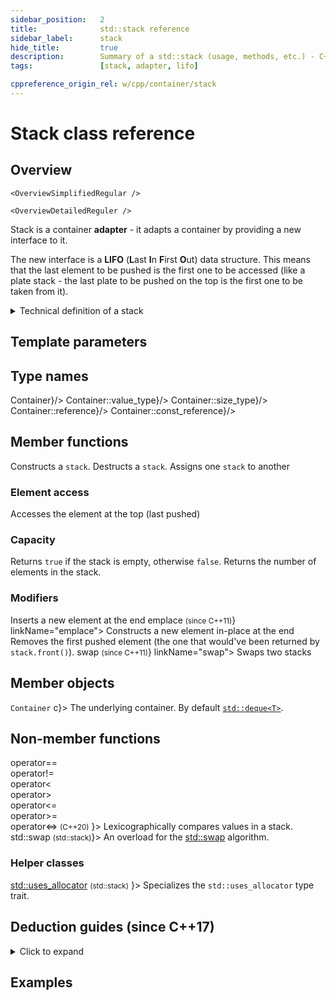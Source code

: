 ```yaml
---
sidebar_position:	2
title:				std::stack reference
sidebar_label:		stack
hide_title:			true
description:		Summary of a std::stack (usage, methods, etc.) - C++ Language
tags:				[stack, adapter, lifo]

cppreference_origin_rel: w/cpp/container/stack
---
```



<!------------------ Codes ----------------->

<!-- Overview -->

<!-- Deduction Guides -->


<NotFinished />

# Stack class reference

## Overview

<Tabs>
<TabItem value="simplified" label="Simplified" default>

	<OverviewSimplifiedRegular />

</TabItem>
<TabItem value="detailed" label="Detailed">

	<OverviewDetailedReguler />

</TabItem>
</Tabs>

Stack is a container **adapter** - it adapts a container by providing a new interface to it.

The new interface is a **LIFO** (**L**ast **I**n **F**irst **O**ut) data structure.
This means that the last element to be pushed is the first one to be accessed (like a plate stack - the last plate to be pushed on the top is the first one to be taken from it).

<details>
<summary>Technical definition of a stack</summary>
<div>

The `std::stack` class is a container adaptor that gives the programmer the functionality of a stack - specifically, a *LIFO* (last-in, first-out) data structure.

The class template acts as a wrapper to the underlying container - only a specific set of functions is provided. The stack pushes and pops the element from the back of the underlying container, known as the top of the stack.

</div>
</details>

<ClassSummary name="stack" namespaces="std" folder="queue" headerName="queue">

## Template parameters

<SymbolTable noTraits>
	<Symbol name="T">
		<TemplateParamTExplanation />
	</Symbol>
	<Symbol name="Container">
		<TemplateParamContainerExplanation />
	</Symbol>
</SymbolTable>

## Type names

<SymbolTable>
	<Symbol pub name="container_type"		desc={<code>Container</code>}/>
	<Symbol pub name="value_type" 			desc={<code>Container::value_type</code>}/>
	<Symbol pub name="size_type"			desc={<code>Container::size_type</code>}/>
	<Symbol pub name="reference"			desc={<code>Container::reference</code>}/>
	<Symbol pub name="const_reference"		desc={<code>Container::const_reference</code>}/>
</SymbolTable>

## Member functions

<SymbolTable>
	<Symbol pub autoLink linkName="constructors" name="(constructors)">
		Constructs a <code>stack</code>.
	</Symbol>
	<Symbol pub autoLink linkName="destructors" name="(destructor)">
		Destructs a <code>stack</code>.
	</Symbol>
	<Symbol pub autoLink linkName="operator_assign" name="operator=">
		Assigns one <code>stack</code> to another
	</Symbol>
</SymbolTable>

### Element access

<SymbolTable>
	<Symbol pub autoLink name="top">
		Accesses the element at the top (last pushed)
	</Symbol>
</SymbolTable>

### Capacity

<SymbolTable>
	<Symbol pub autoLink name="empty">
		Returns <code>true</code> if the stack is empty, otherwise <code>false</code>.
	</Symbol>
	<Symbol pub autoLink name="size">
		Returns the number of elements in the stack.
	</Symbol>
</SymbolTable>

### Modifiers

<SymbolTable>
	<Symbol pub autoLink name="push">
		Inserts a new element at the end
	</Symbol>
	<Symbol pub autoLink name={<>emplace <small>(since C++11)</small></>} linkName="emplace">
		Constructs a new element in-place at the end
	</Symbol>
	<Symbol pub autoLink name="pop">
		Removes the first pushed element (the one that would've been returned by <code>stack.front()</code>).
	</Symbol>
	<Symbol pub autoLink name={<>swap <small>(since C++11)</small></>} linkName="swap">
		Swaps two stacks
	</Symbol>
</SymbolTable>

## Member objects

<SymbolTable>
	<Symbol prot name={<><code>Container</code> c</>}>
		The underlying container. By default <a href="/docs/containers/stacks/deque"><code>std::deque&lt;T&gt;</code></a>.
	</Symbol>
</SymbolTable>

## Non-member functions

<SymbolTable noTraits>
	<Symbol name={<>
				operator== <br/>
				operator!= <br/>
				operator&lt; <br/>
				operator&gt; <br/>
				operator&lt;= <br/>
				operator&gt;= <br/>
				operator&lt;=&gt; <small>(C++20)</small>
			</>}>
		Lexicographically compares values in a stack.
	</Symbol>
	<Symbol name={<>std::swap <small>(std::stack)</small></>}>
		An overload for the <a href="#">std::swap</a> algorithm.
	</Symbol>
</SymbolTable>

### Helper classes

<SymbolTable noTraits>
	<Symbol name={<> <a href="#">std::uses_allocator</a> <small>(std::stack)</small> </>}>
		Specializes the <code>std::uses_allocator</code> type trait.
	</Symbol>
</SymbolTable>

</ClassSummary>


## Deduction guides (since C++17)
<details>
<summary>Click to expand</summary>
<div>
	<DeductionGuides />
</div>
</details>

## Examples

<ImproveSection />
